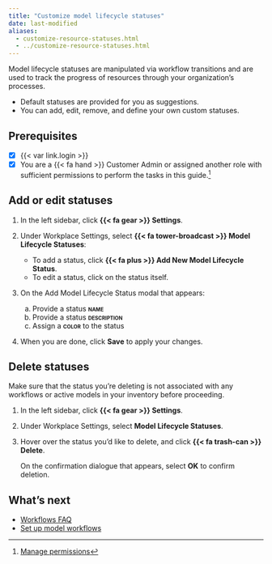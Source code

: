 ```yaml
---
title: "Customize model lifecycle statuses"
date: last-modified
aliases:
  - customize-resource-statuses.html
  - ../customize-resource-statuses.html
---
```


Model lifecycle statuses are manipulated via workflow transitions and are used to track the progress of resources through your organization's processes. 

- Default statuses are provided for you as suggestions. 
- You can add, edit, remove, and define your own custom statuses.

::: {.attn}

## Prerequisites

- [x] {{< var link.login >}}
- [x] You are a [{{< fa hand >}} Customer Admin]{.bubble} or assigned another role with sufficient permissions to perform the tasks in this guide.[^1] 

:::

## Add or edit statuses

1. In the left sidebar, click **{{< fa gear >}} Settings**.

2. Under Workplace Settings, select **{{< fa tower-broadcast >}} Model Lifecycle Statuses**:

    - To add a status, click **{{< fa plus >}} Add New Model Lifecycle Status**.
    - To edit a status, click on the status itself. 

3. On the Add Model Lifecycle Status modal that appears:

    a. Provide a status **[name]{.smallcaps}** 
    b. Provide a status **[description]{.smallcaps}** 
    c. Assign a **[color]{.smallcaps}** to the status

4. When you are done, click **Save** to apply your changes.

## Delete statuses

::: {.callout-important title="Deleting statuses already in use will cause your workflows to no longer function correctly."}
 Make sure that the status you're deleting is not associated with any workflows or active models in your inventory before proceeding. 
:::

1. In the left sidebar, click **{{< fa gear >}} Settings**.

2. Under Workplace Settings, select **Model Lifecycle Statuses**.

3. Hover over the status you'd like to delete, and click **{{< fa trash-can >}} Delete**.

    On the confirmation dialogue that appears, select **OK** to confirm deletion.

## What's next

- [Workflows FAQ](/faq/faq-workflows.qmd)
- [Set up model workflows](set-up-model-workflows.qmd)


<!-- FOOTNOTES -->

[^1]: [Manage permissions](/guide/configuration/manage-permissions.qmd)

